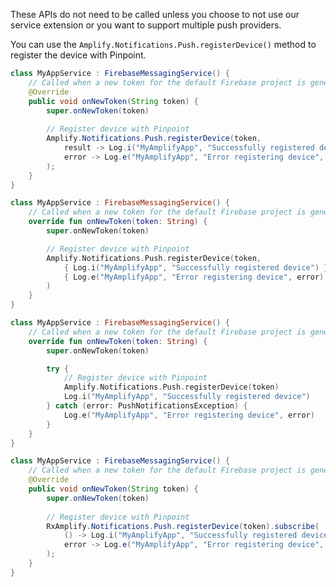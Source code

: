 <Callout>

These APIs do not need to be called unless you choose to not use our service extension or you want to support multiple push providers.

</Callout>

You can use the `Amplify.Notifications.Push.registerDevice()` method to register the device with Pinpoint.

<BlockSwitcher>
<Block name="Java">

```java
class MyAppService : FirebaseMessagingService() {
    // Called when a new token for the default Firebase project is generated
    @Override
    public void onNewToken(String token) {
        super.onNewToken(token)
        
        // Register device with Pinpoint
        Amplify.Notifications.Push.registerDevice(token, 
            result -> Log.i("MyAmplifyApp", "Successfully registered device"),
            error -> Log.e("MyAmplifyApp", "Error registering device", error)
        );
    }
}
```

</Block>
<Block name="Kotlin - Callbacks">

```kotlin
class MyAppService : FirebaseMessagingService() {
    // Called when a new token for the default Firebase project is generated
    override fun onNewToken(token: String) {
        super.onNewToken(token)

        // Register device with Pinpoint
        Amplify.Notifications.Push.registerDevice(token, 
            { Log.i("MyAmplifyApp", "Successfully registered device") },
            { Log.e("MyAmplifyApp", "Error registering device", error) }
        )
    }
}
```

</Block>
<Block name="Kotlin - Coroutines">

```kotlin
class MyAppService : FirebaseMessagingService() {
    // Called when a new token for the default Firebase project is generated
    override fun onNewToken(token: String) {
        super.onNewToken(token)

        try {
            // Register device with Pinpoint
            Amplify.Notifications.Push.registerDevice(token)
            Log.i("MyAmplifyApp", "Successfully registered device")
        } catch (error: PushNotificationsException) {
            Log.e("MyAmplifyApp", "Error registering device", error)
        }
    }
}
```

</Block>
<Block name="RxJava">

```java
class MyAppService : FirebaseMessagingService() {
    // Called when a new token for the default Firebase project is generated
    @Override
    public void onNewToken(String token) {
        super.onNewToken(token)
        
        // Register device with Pinpoint
        RxAmplify.Notifications.Push.registerDevice(token).subscribe(
            () -> Log.i("MyAmplifyApp", "Successfully registered device"),
            error -> Log.e("MyAmplifyApp", "Error registering device", error)
        );
    }
}
```

</Block>
</BlockSwitcher>
